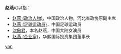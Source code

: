 '''赵燕'''可以指：
* [[赵燕_(政治人物)|赵燕 (政治人物)]]，中国政治人物，河北省政协原副主席
* [[赵燕_(足球运动员)|赵燕 (足球运动员)]]，中国足球运动员
* [[沈傲君|沈傲君]]，本名赵燕，中国大陆女演员
* [[赵燕_(企业家)|赵燕 (企业家)]]，华熙国际投资集团董事长

{{disambig}}

[[Category:二字赵姓人名消歧义|yan]]